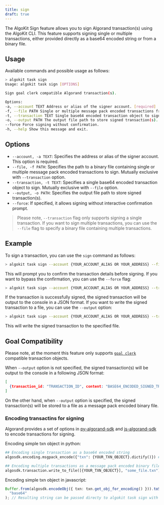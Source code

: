 ```yaml
---
title: sign
draft: true
---
```


The AlgoKit Sign feature allows you to sign Algorand transaction(s) using the AlgoKit CLI. This feature supports signing single or multiple transactions, either provided directly as a base64 encoded string or from a binary file.

## Usage

Available commands and possible usage as follows:

```bash
> algokit task sign
Usage: algokit task sign [OPTIONS]

Sign goal clerk compatible Algorand transaction(s).

Options:
-a, --account TEXT Address or alias of the signer account. [required]
-f, --file PATH Single or multiple message pack encoded transactions from binary file to sign.
-t, --transaction TEXT Single base64 encoded transaction object to sign.
-o, --output PATH The output file path to store signed transaction(s).
--force Force signing without confirmation.
-h, --help Show this message and exit.
```

## Options

- `--account, -a TEXT`: Specifies the address or alias of the signer account. This option is required.
- `--file, -f PATH`: Specifies the path to a binary file containing single or multiple message pack encoded transactions to sign. Mutually exclusive with `--transaction` option.
- `--transaction, -t TEXT`: Specifies a single base64 encoded transaction object to sign. Mutually exclusive with `--file` option.
- `--output, -o PATH`: Specifies the output file path to store signed transaction(s).
- `--force`: If specified, it allows signing without interactive confirmation prompt.

> Please note, `--transaction` flag only supports signing a single transaction. If you want to sign multiple transactions, you can use the `--file` flag to specify a binary file containing multiple transactions.

## Example

To sign a transaction, you can use the `sign` command as follows:

```bash
> algokit task sign --account {YOUR_ACCOUNT_ALIAS OR YOUR_ADDRESS} --file {PATH_TO_BINARY_FILE_CONTAINING_TRANSACTIONS}
```

This will prompt you to confirm the transaction details before signing. If you want to bypass the confirmation, you can use the `--force` flag:

```bash
> algokit task sign --account {YOUR_ACCOUNT_ALIAS OR YOUR_ADDRESS} --transaction {YOUR_BASE64_ENCODED_TRANSACTION} --force
```

If the transaction is successfully signed, the signed transaction will be output to the console in a JSON format. If you want to write the signed transaction to a file, you can use the `--output` option:

```bash
> algokit task sign --account {YOUR_ACCOUNT_ALIAS OR YOUR_ADDRESS} --transaction {YOUR_BASE64_ENCODED_TRANSACTION} --output /path/to/output/file
```

This will write the signed transaction to the specified file.

## Goal Compatibility

Please note, at the moment this feature only supports [`goal clerk`](https://developer.algorand.org/docs/clis/goal/clerk/clerk/) compatible transaction objects.

When `--output` option is not specified, the signed transaction(s) will be output to the console in a following JSON format:

```json
[
  {transaction_id: "TRANSACTION_ID", content: "BASE64_ENCODED_SIGNED_TRANSACTION"},
]
```

On the other hand, when `--output` option is specified, the signed transaction(s) will be stored to a file as a message pack encoded binary file.

### Encoding transactins for signing

Algorand provides a set of options in [py-algorand-sdk](https://github.com/algorand/py-algorand-sdk) and [js-algorand-sdk](https://github.com/algorand/js-algorand-sdk) to encode transactions for signing.

Encoding simple txn object in python:

```py
## Encoding single transaction as a base64 encoded string
algosdk.encoding.msgpack_encode({"txn": {YOUR_TXN_OBJECT}.dictify()}) # Resulting string can be passed directy to algokit task sign with --transaction flag

## Encoding multiple transactions as a message pack encoded binary file
algosdk.transaction.write_to_file([{YOUR_TXN_OBJECT}], "some_file.txn") # Resulting file path can be passed directly to algokit sign with --file flag
```

Encoding simple txn object in javascript:

```ts
Buffer.from(algosdk.encodeObj({ txn: txn.get_obj_for_encoding() })).toString(
  "base64"
); // Resulting string can be passed directy to algokit task sign with --transaction flag
```
